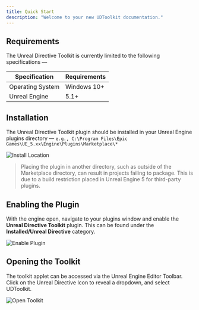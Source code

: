```yaml
---
title: Quick Start
description: "Welcome to your new UDToolkit documentation."
---
```


## Requirements

The Unreal Directive Toolkit is currently limited to the following specifications —

| Specification    | Requirements |
| ---------------- | ------------ |
| Operating System | Windows 10+  |
| Unreal Engine    | 5.1+         |

## Installation

The Unreal Directive Toolkit plugin should be installed in your Unreal Engine plugins directory —
`e.g., C:\Program Files\Epic Games\UE_5.xx\Engine\Plugins\Marketplace\*`

![Install Location](/images/quick-start/install-location.png)

> Placing the plugin in another directory, such as outside of the Marketplace directory, can result in projects failing to package. This is due to a build restriction placed in Unreal Engine 5 for third-party plugins.

## Enabling the Plugin

With the engine open, navigate to your plugins window and enable the **Unreal Directive Toolkit** plugin. This can be found under the **Installed/Unreal Directive** category.

![Enable Plugin](/images/quick-start/enable-plugin.png)

## Opening the Toolkit

The toolkit applet can be accessed via the Unreal Engine Editor Toolbar. Click on the Unreal Directive Icon to reveal a dropdown, and select UDToolkit.

![Open Toolkit](/images/toolkit/open-toolkit.png)
